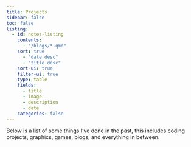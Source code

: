 ```yaml
---
title: Projects
sidebar: false
toc: false
listing:
  - id: notes-listing
    contents: 
      - "/blogs/*.qmd"
    sort: true
      - "date desc"
      - "title desc"
    sort-ui: true
    filter-ui: true
    type: table
    fields: 
      - title
      - image
      - description
      - date
    categories: false 
---
```



Below is a list of some things I've done in the past, this includes coding projects, graphics, games, blogs, and everything in between. 



:::projects-listing
:::

